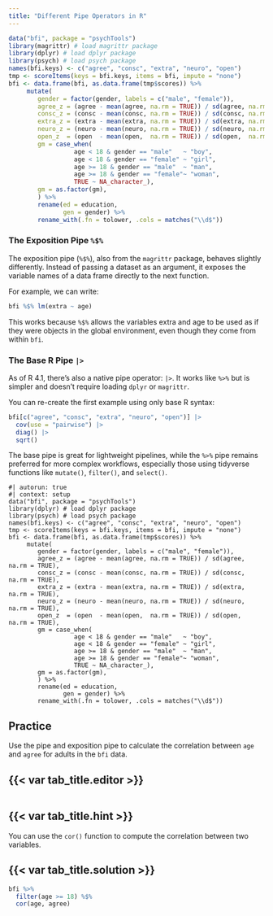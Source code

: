 ```yaml
---
title: "Different Pipe Operators in R"
---
```


```r
data("bfi", package = "psychTools")
library(magrittr) # load magrittr package
library(dplyr) # load dplyr package
library(psych) # load psych package
names(bfi.keys) <- c("agree", "consc", "extra", "neuro", "open")
tmp <- scoreItems(keys = bfi.keys, items = bfi, impute = "none")
bfi <- data.frame(bfi, as.data.frame(tmp$scores)) %>%
     mutate(
        gender = factor(gender, labels = c("male", "female")),
        agree_z = (agree - mean(agree, na.rm = TRUE)) / sd(agree, na.rm = TRUE),
        consc_z = (consc - mean(consc, na.rm = TRUE)) / sd(consc, na.rm = TRUE),
        extra_z = (extra - mean(extra, na.rm = TRUE)) / sd(extra, na.rm = TRUE),
        neuro_z = (neuro - mean(neuro, na.rm = TRUE)) / sd(neuro, na.rm = TRUE),
        open_z  = (open  - mean(open,  na.rm = TRUE)) / sd(open,  na.rm = TRUE),
        gm = case_when(
                  age < 18 & gender == "male"   ~ "boy",
                  age < 18 & gender == "female" ~ "girl",
                  age >= 18 & gender == "male"  ~ "man",
                  age >= 18 & gender == "female"~ "woman",
                  TRUE ~ NA_character_),
        gm = as.factor(gm),
        ) %>%
        rename(ed = education,
               gen = gender) %>%
        rename_with(.fn = tolower, .cols = matches("\\d$"))
```


### The Exposition Pipe `%$%`

The exposition pipe (`%$%`), also from the `magrittr` package, behaves slightly differently. Instead of passing a dataset as an argument, it exposes the variable names of a data frame directly to the next function.

For example, we can write:

```r
bfi %$% lm(extra ~ age)
```

This works because `%$%` allows the variables extra and age to be used as if they were objects in the global environment, even though they come from within `bfi`.

### The Base R Pipe `|>`

As of R 4.1, there’s also a native pipe operator: `|>`.
It works like `%>%` but is simpler and doesn’t require loading `dplyr` or `magrittr`.

You can re-create the first example using only base R syntax:

```r
bfi[c("agree", "consc", "extra", "neuro", "open")] |>
  cov(use = "pairwise") |>
  diag() |>
  sqrt()
```

The base pipe is great for lightweight pipelines, while the `%>%` pipe remains preferred for more complex workflows, especially those using tidyverse functions like `mutate()`, `filter()`, and `select()`.


```webr-r
#| autorun: true
#| context: setup
data("bfi", package = "psychTools")
library(dplyr) # load dplyr package
library(psych) # load psych package
names(bfi.keys) <- c("agree", "consc", "extra", "neuro", "open")
tmp <- scoreItems(keys = bfi.keys, items = bfi, impute = "none")
bfi <- data.frame(bfi, as.data.frame(tmp$scores)) %>%
     mutate(
        gender = factor(gender, labels = c("male", "female")),
        agree_z = (agree - mean(agree, na.rm = TRUE)) / sd(agree, na.rm = TRUE),
        consc_z = (consc - mean(consc, na.rm = TRUE)) / sd(consc, na.rm = TRUE),
        extra_z = (extra - mean(extra, na.rm = TRUE)) / sd(extra, na.rm = TRUE),
        neuro_z = (neuro - mean(neuro, na.rm = TRUE)) / sd(neuro, na.rm = TRUE),
        open_z  = (open  - mean(open,  na.rm = TRUE)) / sd(open,  na.rm = TRUE),
        gm = case_when(
                  age < 18 & gender == "male"   ~ "boy",
                  age < 18 & gender == "female" ~ "girl",
                  age >= 18 & gender == "male"  ~ "man",
                  age >= 18 & gender == "female"~ "woman",
                  TRUE ~ NA_character_),
        gm = as.factor(gm),
        ) %>%
        rename(ed = education,
               gen = gender) %>%
        rename_with(.fn = tolower, .cols = matches("\\d$"))
```


::: practice

## Practice

Use the pipe and exposition pipe to calculate the correlation between `age` and `agree` for adults in the `bfi` data.

:::: {.panel-tabset}
## {{< var tab_title.editor >}}

```webr-r

```

## {{< var tab_title.hint >}}

You can use the `cor()` function to compute the correlation between two variables.

## {{< var tab_title.solution >}}

```r
bfi %>%
  filter(age >= 18) %$%
  cor(age, agree)
```
::::

:::

